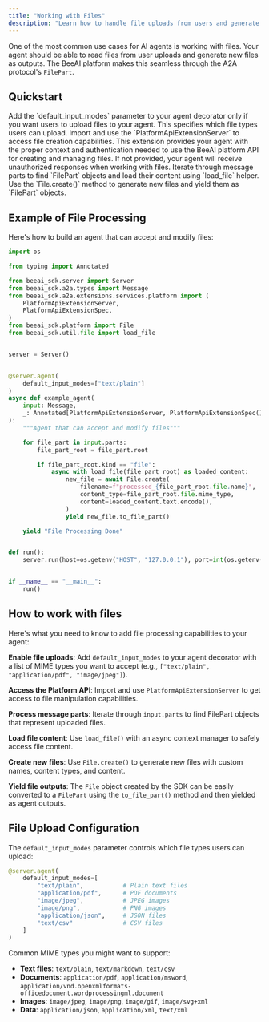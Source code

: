 ```yaml
---
title: "Working with Files"
description: "Learn how to handle file uploads from users and generate downloadable files as outputs in your agents."
---
```


One of the most common use cases for AI agents is working with files. Your agent should be able to read files from user uploads and generate new files as outputs. The BeeAI platform makes this seamless through the A2A protocol's `FilePart`.

## Quickstart

<Steps>
<Step title="Enable file uploads in your agent (optional)">
Add the `default_input_modes` parameter to your agent decorator only if you want users to upload files to your agent. This specifies which file types users can upload.
</Step>

<Step title="Inject the Platform API extension">
Import and use the `PlatformApiExtensionServer` to access file creation capabilities. This extension provides your agent with the proper context and authentication needed to use the BeeAI platform API for creating and managing files. If not provided, your agent will receive unauthorized responses when working with files.
</Step>

<Step title="Process uploaded files">
Iterate through message parts to find `FilePart` objects and load their content using `load_file` helper.
</Step>

<Step title="Generate new files">
Use the `File.create()` method to generate new files and yield them as `FilePart` objects.
</Step>
</Steps>

## Example of File Processing

Here's how to build an agent that can accept and modify files:

```python
import os

from typing import Annotated

from beeai_sdk.server import Server
from beeai_sdk.a2a.types import Message
from beeai_sdk.a2a.extensions.services.platform import (
    PlatformApiExtensionServer,
    PlatformApiExtensionSpec,
)
from beeai_sdk.platform import File
from beeai_sdk.util.file import load_file


server = Server()


@server.agent(
    default_input_modes=["text/plain"]
)
async def example_agent(
    input: Message,
    _: Annotated[PlatformApiExtensionServer, PlatformApiExtensionSpec()],
):
    """Agent that can accept and modify files"""

    for file_part in input.parts:
        file_part_root = file_part.root

        if file_part_root.kind == "file":
            async with load_file(file_part_root) as loaded_content:
                new_file = await File.create(
                    filename=f"processed_{file_part_root.file.name}",
                    content_type=file_part_root.file.mime_type,
                    content=loaded_content.text.encode(),
                )
                yield new_file.to_file_part()

    yield "File Processing Done"


def run():
    server.run(host=os.getenv("HOST", "127.0.0.1"), port=int(os.getenv("PORT", 8000)))


if __name__ == "__main__":
    run()
```

## How to work with files

Here's what you need to know to add file processing capabilities to your agent:

**Enable file uploads**: Add `default_input_modes` to your agent decorator with a list of MIME types you want to accept (e.g., `["text/plain", "application/pdf", "image/jpeg"]`).

**Access the Platform API**: Import and use `PlatformApiExtensionServer` to get access to file manipulation capabilities.

**Process message parts**: Iterate through `input.parts` to find FilePart objects that represent uploaded files.

**Load file content**: Use `load_file()` with an async context manager to safely access file content.

**Create new files**: Use `File.create()` to generate new files with custom names, content types, and content.

**Yield file outputs**: The `File` object created by the SDK can be easily converted to a `FilePart` using the `to_file_part()` method and then yielded as agent outputs.

## File Upload Configuration

The `default_input_modes` parameter controls which file types users can upload:

```python
@server.agent(
    default_input_modes=[
        "text/plain",           # Plain text files
        "application/pdf",      # PDF documents
        "image/jpeg",           # JPEG images
        "image/png",            # PNG images
        "application/json",     # JSON files
        "text/csv"              # CSV files
    ]
)
```

Common MIME types you might want to support:
- **Text files**: `text/plain`, `text/markdown`, `text/csv`
- **Documents**: `application/pdf`, `application/msword`, `application/vnd.openxmlformats-officedocument.wordprocessingml.document`
- **Images**: `image/jpeg`, `image/png`, `image/gif`, `image/svg+xml`
- **Data**: `application/json`, `application/xml`, `text/xml`
